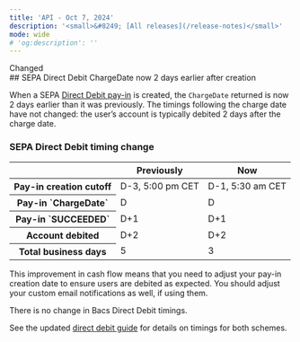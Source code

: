```yaml
---
title: 'API - Oct 7, 2024'  
description: '<small>&#8249; [All releases](/release-notes)</small>'  
mode: wide  
# 'og:description': ''
---
```

<div class="release-notes-page">

<div class="pill pill-blue">Changed</div>
## SEPA Direct Debit ChargeDate now 2 days earlier after creation

When a SEPA <a href="/api-reference/direct-debit-payins/create-direct-debit-payin">Direct Debit pay-in</a> is created, the `ChargeDate` returned is now 2 days earlier than it was previously. The timings following the charge date have not changed: the user’s account is typically debited 2 days after the charge date.

### SEPA Direct Debit timing change

<table>
    <thead>
        <tr>
            <th class="header" ></th>
            <th class="header" >Previously</th>
            <th class="header" >Now</th>
        </tr>
    </thead>
    <tbody>
        <tr>
            <th class="header">Pay-in creation cutoff</th>
            <td class="table-content">D-3, 5:00 pm CET</td>
            <td class="table-content">D-1, 5:30 am CET</td>
        </tr>
        <tr>
            <th class="header">Pay-in `ChargeDate`</th>
            <td class="table-content">D</td>
            <td class="table-content">D</td>
        </tr>
        <tr>
            <th class="header">Pay-in `SUCCEEDED`</th>
            <td class="table-content">D+1</td>
            <td class="table-content">D+1</td>
        </tr>
        <tr>
            <th class="header">Account debited</th>
            <td class="table-content">D+2</td>
            <td class="table-content">D+2</td>
        </tr>
        <tr>
            <th class="header">Total business days</th>
            <td class="table-content">5</td>
            <td class="table-content">3</td>
        </tr>
    </tbody>
</table> 

This improvement in cash flow means that you need to adjust your pay-in creation date to ensure users are debited as expected. You should adjust your custom email notifications as well, if using them.

There is no change in Bacs Direct Debit timings.

See the updated <a href="/guides/payment-methods/banking/direct-debit#pay-in-processing-times">direct debit guide</a> for details on timings for both schemes.

</div>